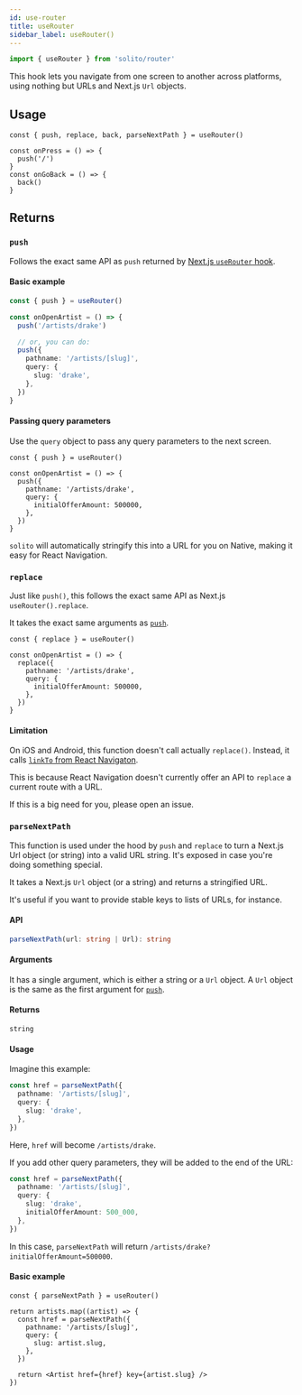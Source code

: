 ```yaml
---
id: use-router
title: useRouter
sidebar_label: useRouter()
---
```


```ts
import { useRouter } from 'solito/router'
```

This hook lets you navigate from one screen to another across platforms, using nothing but URLs and Next.js `Url` objects.

## Usage

```tsx
const { push, replace, back, parseNextPath } = useRouter()

const onPress = () => {
  push('/')
}
const onGoBack = () => {
  back()
}
```

## Returns

### `push`

Follows the exact same API as `push` returned by [Next.js `useRouter` hook](https://nextjs.org/docs/api-reference/next/router#router-object).

#### Basic example

```ts
const { push } = useRouter()

const onOpenArtist = () => {
  push('/artists/drake')

  // or, you can do:
  push({
    pathname: '/artists/[slug]',
    query: {
      slug: 'drake',
    },
  })
}
```

#### Passing query parameters

Use the `query` object to pass any query parameters to the next screen.

```tsx
const { push } = useRouter()

const onOpenArtist = () => {
  push({
    pathname: '/artists/drake',
    query: {
      initialOfferAmount: 500000,
    },
  })
}
```

`solito` will automatically stringify this into a URL for you on Native, making it easy for React Navigation.

### `replace`

Just like `push()`, this follows the exact same API as Next.js `useRouter().replace`.

It takes the exact same arguments as [`push`](#push).

```tsx
const { replace } = useRouter()

const onOpenArtist = () => {
  replace({
    pathname: '/artists/drake',
    query: {
      initialOfferAmount: 500000,
    },
  })
}
```

#### Limitation

On iOS and Android, this function doesn't call actually `replace()`. Instead, it calls [`linkTo` from React Navigaton](https://reactnavigation.org/docs/use-link-to/).

This is because React Navigation doesn't currently offer an API to `replace` a current route with a URL.

If this is a big need for you, please open an issue.

### `parseNextPath`

This function is used under the hood by `push` and `replace` to turn a Next.js Url object (or string) into a valid URL string. It's exposed in case you're doing something special.

It takes a Next.js `Url` object (or a string) and returns a stringified URL.

It's useful if you want to provide stable keys to lists of URLs, for instance.

#### API

```ts
parseNextPath(url: string | Url): string
```

#### Arguments

It has a single argument, which is either a string or a `Url` object. A `Url` object is the same as the first argument for [`push`](#push).

#### Returns

`string`

#### Usage

Imagine this example:

```ts
const href = parseNextPath({
  pathname: '/artists/[slug]',
  query: {
    slug: 'drake',
  },
})
```

Here, `href` will become `/artists/drake`.

If you add other query parameters, they will be added to the end of the URL:

```ts
const href = parseNextPath({
  pathname: '/artists/[slug]',
  query: {
    slug: 'drake',
    initialOfferAmount: 500_000,
  },
})
```

In this case, `parseNextPath` will return `/artists/drake?initialOfferAmount=500000`.

#### Basic example

```tsx
const { parseNextPath } = useRouter()

return artists.map((artist) => {
  const href = parseNextPath({
    pathname: '/artists/[slug]',
    query: {
      slug: artist.slug,
    },
  })

  return <Artist href={href} key={artist.slug} />
})
```
